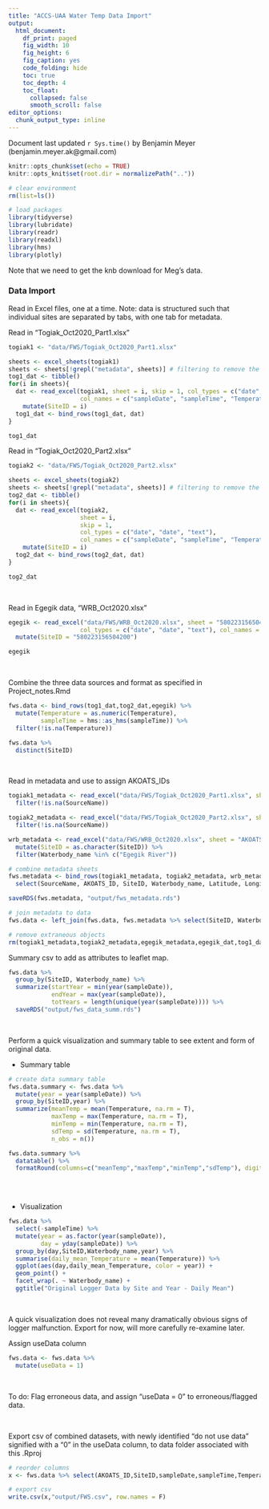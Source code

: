 ```yaml
---
title: "ACCS-UAA Water Temp Data Import"
output:
  html_document: 
    df_print: paged
    fig_width: 10
    fig_height: 6
    fig_caption: yes
    code_folding: hide
    toc: true
    toc_depth: 4
    toc_float:
      collapsed: false
      smooth_scroll: false
editor_options: 
  chunk_output_type: inline
---
```


Document last updated `r Sys.time()` by Benjamin Meyer (benjamin.meyer.ak@gmail.com)

```r
knitr::opts_chunk$set(echo = TRUE)
knitr::opts_knit$set(root.dir = normalizePath(".."))

# clear environment
rm(list=ls())

# load packages
library(tidyverse)
library(lubridate)
library(readr)
library(readxl)
library(hms)
library(plotly)
```

Note that we need to get the knb download for Meg's data. 


### Data Import

Read in Excel files, one at a time.  Note: data is structured such that individual sites are separated by tabs, with one tab for metadata.

Read in "Togiak_Oct2020_Part1.xlsx"
```r

togiak1 <- "data/FWS/Togiak_Oct2020_Part1.xlsx"

sheets <- excel_sheets(togiak1)
sheets <- sheets[!grepl("metadata", sheets)] # filtering to remove the metadata sheet
tog1_dat <- tibble()
for(i in sheets){
  dat <- read_excel(togiak1, sheet = i, skip = 1, col_types = c("date", "date", "text"), 
                    col_names = c("sampleDate", "sampleTime", "Temperature")) %>%
    mutate(SiteID = i)
  tog1_dat <- bind_rows(tog1_dat, dat)
}

tog1_dat
```



Read in "Togiak_Oct2020_Part2.xlsx"
```r
togiak2 <- "data/FWS/Togiak_Oct2020_Part2.xlsx"

sheets <- excel_sheets(togiak2)
sheets <- sheets[!grepl("metadata", sheets)] # filtering to remove the metadata sheet
tog2_dat <- tibble()
for(i in sheets){
  dat <- read_excel(togiak2, 
                    sheet = i, 
                    skip = 1, 
                    col_types = c("date", "date", "text"), 
                    col_names = c("sampleDate", "sampleTime", "Temperature")) %>%
    mutate(SiteID = i)
  tog2_dat <- bind_rows(tog2_dat, dat)
}

tog2_dat
```

<br>

Read in Egegik data, "WRB_Oct2020.xlsx"
```r
egegik <- read_excel("data/FWS/WRB_Oct2020.xlsx", sheet = "580223156504200", skip = 1, 
                    col_types = c("date", "date", "text"), col_names = c("sampleDate", "sampleTime", "Temperature")) %>% 
  mutate(SiteID = "580223156504200")

egegik
```

<br>

Combine the three data sources and format as specified in Project_notes.Rmd
```r
fws.data <- bind_rows(tog1_dat,tog2_dat,egegik) %>%
  mutate(Temperature = as.numeric(Temperature),
         sampleTime = hms::as_hms(sampleTime)) %>%
  filter(!is.na(Temperature))

fws.data %>% 
  distinct(SiteID)

```


<br>

Read in metadata and use to assign AKOATS_IDs


```r
togiak1_metadata <- read_excel("data/FWS/Togiak_Oct2020_Part1.xlsx", sheet = "AKOATS_metadata") %>% 
  filter(!is.na(SourceName))

togiak2_metadata <- read_excel("data/FWS/Togiak_Oct2020_Part2.xlsx", sheet = "AKOATS_metadata") %>% 
  filter(!is.na(SourceName))

wrb_metadata <- read_excel("data/FWS/WRB_Oct2020.xlsx", sheet = "AKOATS_metadata", n_max = 15) %>% 
  mutate(SiteID = as.character(SiteID)) %>% 
  filter(Waterbody_name %in% c("Egegik River"))

# combine metadata sheets
fws.metadata <- bind_rows(togiak1_metadata, togiak2_metadata, wrb_metadata) %>%
  select(SourceName, AKOATS_ID, SiteID, Waterbody_name, Latitude, Longitude)

saveRDS(fws.metadata, "output/fws_metadata.rds")

# join metadata to data
fws.data <- left_join(fws.data, fws.metadata %>% select(SiteID, Waterbody_name), by = "SiteID") 

# remove extraneous objects
rm(togiak1_metadata,togiak2_metadata,egegik_metadata,egegik_dat,tog1_dat,tog2_dat,dat)

```


Summary csv to add as attributes to leaflet map.

```r
fws.data %>% 
  group_by(SiteID, Waterbody_name) %>% 
  summarize(startYear = min(year(sampleDate)),
            endYear = max(year(sampleDate)),
            totYears = length(unique(year(sampleDate)))) %>% 
  saveRDS("output/fws_data_summ.rds")

```


<br>

Perform a quick visualization and summary table to see extent and form of original data.

* Summary table

```r
# create data summary table
fws.data.summary <- fws.data %>%
  mutate(year = year(sampleDate)) %>%
  group_by(SiteID,year) %>%
  summarize(meanTemp = mean(Temperature, na.rm = T),
            maxTemp = max(Temperature, na.rm = T),
            minTemp = min(Temperature, na.rm = T),
            sdTemp = sd(Temperature, na.rm = T),
            n_obs = n())

fws.data.summary %>%
  datatable() %>%
  formatRound(columns=c("meanTemp","maxTemp","minTemp","sdTemp"), digits=2)
    
```
<br>

* Visualization

```r
fws.data %>%
  select(-sampleTime) %>%
  mutate(year = as.factor(year(sampleDate)),
         day = yday(sampleDate)) %>%
  group_by(day,SiteID,Waterbody_name,year) %>%
  summarise(daily_mean_Temperature = mean(Temperature)) %>%
  ggplot(aes(day,daily_mean_Temperature, color = year)) +
  geom_point() +
  facet_wrap(. ~ Waterbody_name) +
  ggtitle("Original Logger Data by Site and Year - Daily Mean")

```

<br>

A quick visualization does not reveal many dramatically obvious signs of logger malfunction.  Export for now, will more carefully re-examine later.


Assign useData column
```r
fws.data <- fws.data %>%
  mutate(useData = 1)
```

<br>

To do: Flag erroneous data, and assign "useData = 0" to erroneous/flagged data.

<br>


Export csv of combined datasets, with newly identified "do not use data" signified with a "0" in the useData column, to data folder associated with this .Rproj
```r
# reorder columns
x <- fws.data %>% select(AKOATS_ID,SiteID,sampleDate,sampleTime,Temperature,useData)

# export csv
write.csv(x,"output/FWS.csv", row.names = F)

```

